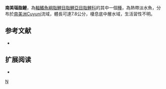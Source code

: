 {{Speciesbox 
| taxon = Bryconops colaroja
| status = NE
| status_system = IUCN3.1
| authority =  [[Chernoff|Chernoff]] & [[Machado-Allison|Machado-Allison]], 1999
| synonyms = 
}}
'''南美瑙脂鯉'''，為[[輻鰭魚綱|輻鰭魚綱]][[脂鯉目|脂鯉目]][[脂鯉亞目|脂鯉亞目]][[脂鯉科|脂鯉科]]的其中一個[[種|種]]，為熱帶淡水魚，分布於[[南美洲|南美洲]]Cuyuní流域，體長可達7.8公分，棲息底中層水域，生活習性不明。

==参考文献==
{{refbegin}}
*{{FishBase_species|genus=Bryconops|species=colaroja|year=2013|month=11}}
{{refend}}

== 扩展阅读 ==
{{refbegin}}
*{{wikispecies-inline|Bryconops colaroja|南美瑙脂鯉}}
{{refend}}
{{Taxonbar|from=Q5517930}}

[[Category:瑙脂鯉屬|N]]